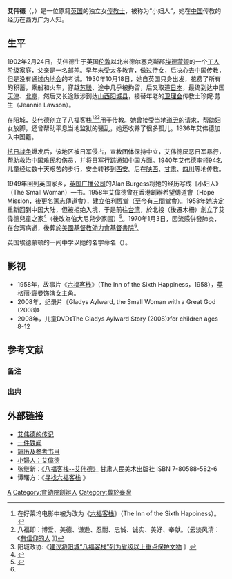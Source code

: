 {{Infobox person
| 姓名       = 格拉蒂丝·艾伟德
| 图像       = File:Gladys Aylward.jpg
| 图像大小   = 260px
| 原文名     = Gladys Aylward
| 语系       = en
| 出生名       = 格拉蒂丝·梅·艾伟德<br>Gladys May Aylward
| 性别       = 女
| 出生日期   = {{Birth date|1902|02|24}}<ref name="ebao">{{cite web |author1=于中旻 |title=小婦人：艾偉德 |url=http://www.ebaomonthly.com/ebao/readebao.php?a=20100901 |publisher=翼報 |accessdate=2018-12-26 |archive-date=2021-01-17 |archive-url=https://web.archive.org/web/20210117103242/http://ebaomonthly.com/ebao/readebao.php?a=20100901 |dead-url=no }}</ref><ref name="cpcnews">{{cite web |author1=杨丽娟 |title=抗戰期間一個英國小婦人保護中國孤兒的故事 |url=http://dangshi.people.com.cn/BIG5/n1/2016/0503/c85037-28321945.html |website=[[人民网|中国共产党新闻网]] |publisher=[[北京日报|北京日报]] |accessdate=2018-12-26 |archive-date=2018-12-26 |archive-url=https://web.archive.org/web/20181226184215/http://dangshi.people.com.cn/BIG5/n1/2016/0503/c85037-28321945.html |dead-url=no }}</ref><ref name="lyradio">{{cite web |author1=珍妮·劳生 |title=为中国献出生命的英国“小妇人”艾韦德 |url=http://www.729lyprog.net/Common/Reader/News/ShowNews.jsp?Nid=49400&Pid=72&Version=0&Cid=2124&Charset=gb2312 |publisher=[[良友电台|良友电台]] |accessdate=2018-12-26 |archive-date=2019-05-19 |archive-url=https://web.archive.org/web/20190519113932/http://www.729lyprog.net/Common/Reader/News/ShowNews.jsp?Nid=49400&Pid=72&Version=0&Cid=2124&Charset=gb2312 |dead-url=no }}</ref>
| 出生地点   = {{GBR}}[[英格兰|英格兰]][[伦敦郡|伦敦郡]][[埃德蒙頓_(倫敦)|埃德蒙顿]]<ref name="cpcnews" /><ref name="lyradio" />
| 逝世日期   = {{Death date and age|1970|01|30|1902|01|03}}<ref name="lyradio" /><ref name="ebao" />
| 逝世地点   = {{ROC|臺灣省}}[[臺北縣|臺北縣]]<ref name="lyradio" /><ref name="ebao" />
| 死因       = [[肺炎|肺炎]]<ref name="ebao" />
| 墓地       = {{TWN}}[[新北市|新北市]][[淡水區|淡水區]][[臺北基督學院|臺北基督學院]]墓园<ref>{{cite web |author1=陳中陵 |title=走訪艾偉德宣教士墓園 |url=https://blog.xuite.net/chunglin49/twblog/114427300 |website=随意窝 |publisher=台湾基督教史学会 |accessdate=2018-12-26 |archive-date=2019-05-19 |archive-url=https://web.archive.org/web/20190519131249/https://blog.xuite.net/chunglin49/twblog/114427300 |dead-url=no }}</ref>
| 墓地坐标   = {{coord|25.1304604|121.4609451|type:landmark|display=inline}}
| 国籍       = {{ROC}}{{efn|1=艾伟德女士于1936年申请中华民国国籍，但因战乱导致相关文件遗失。根据中华民国行政院相关资料显示，艾伟德女士的实际入籍时间是1941年。}}<br>{{GBR}}
| 职业       = 基督教传教士
}}

'''艾伟德'''（{{lang-en|Gladys Aylward}}，{{bd|1902年|2月24日|1970年|1月3日|catIdx=A}}）是一位原籍[[英国|英国]]的独立女[[传教士|传教士]]，被称为“小妇人”，她在[[中華民國大陸時期|中国]]传教的经历在西方广为人知。

==生平==
1902年2月24日，艾伟德生于英国[[伦敦|伦敦]]以北米德尔塞克斯郡[[埃德蒙顿|埃德蒙顿]]的一个[[工人阶级|工人阶级]]家庭，父亲是一名邮差。早年未受太多教育，做过侍女，后决心去[[中国|中国]]传教，但是没有通过[[内地会|内地会]]的考试。1930年10月18日，她自英国只身出发，花费了所有的积蓄，乘船和火车，穿越[[苏联|苏联]]、途中几乎被拘留，后又取道[[日本|日本]]，最终到达中国[[天津|天津]]、[[北京|北京]]，然后又长途跋涉到达[[山西|山西]][[阳城县|阳城县]]，接替年老的[[卫理会|卫理会]]传教士珍妮·劳生（Jeannie Lawson）。

在阳城，艾伟德创立了八福客栈<ref>在好莱坞电影中被为改为《[[六福客栈_(电影)|六福客栈]]》（The Inn of the Sixth Happiness）。</ref><ref>八福即：博爱、美德、谦逊、忍耐、忠诚、诚实、美好、奉献。（云淡风清：《[http://blog.sina.com.cn/s/blog_4d9637470100bmbo.html 有信仰的人] {{Wayback|url=http://blog.sina.com.cn/s/blog_4d9637470100bmbo.html |date=20190520100532 }}》)</ref><ref>阳城政协:《[http://www.yczxw.gov.cn/html/sheqingminyi/sheqingminyixuandeng/200812/22-62.html 建议将阳城“八福客栈”列为省级以上重点保护文物] {{Wayback|url=http://www.yczxw.gov.cn/html/sheqingminyi/sheqingminyixuandeng/200812/22-62.html |date=20160304121743 }}》</ref>用于传教。她曾接受当地[[道尹|道尹]]的请求，帮助妇女放脚，还曾帮助平息当地监狱的骚乱，她还收养了很多孤儿。1936年艾伟德加入中国籍。

[[抗日战争|抗日战争]]爆发后，该地区被日军侵占，宣教团体保持中立，艾伟德厌恶日军暴行，帮助救治中国难民和伤员，并将日军行踪通知中国方面。1940年艾伟德率领94名儿童经过数十天艰苦的步行，安全转移到[[西安|西安]]。后在[[陕西|陕西]]、[[甘肃|甘肃]]、[[四川|四川]]等地传教。

1949年回到英国家乡，[[英国广播公司|英国广播公司]]的Alan Burgess将她的经历写成《小妇人》（The Small Woman）一书。1958年艾偉德曾在香港創辦希望傳道會（Hope Mission，後更名篤志傳道會），建立伯利恆堂（至今有三間堂會）。1958年她决定重新回到中国大陆，但被拒绝入境，于是前往[[台湾|台湾]]，於北投（後遷木柵）創立了艾偉德兒童之家<ref name=Chen>{{Cite web |url = http://blog.xuite.net/chunglin49/twblog/114427300 |title = 走訪艾偉德宣教士墓園 |author = 陳中陵 |date = 2009-04-09 |accessdate = 2015-03-06 |archive-date = 2019-05-19 |archive-url = https://web.archive.org/web/20190519131249/https://blog.xuite.net/chunglin49/twblog/114427300 |dead-url = no }}</ref>（後改為伯大尼兒少家園）<ref>{{Cite web |url=http://www.cdn.org.tw/News.aspx?cate=13&key=6420 |title=存档副本 |access-date=2015-10-03 |archive-url=https://web.archive.org/web/20151004162151/http://www.cdn.org.tw/News.aspx?cate=13&key=6420 |archive-date=2015-10-04 |dead-url=yes }}</ref>。1970年1月3日，因流感併發肺炎，在台湾病逝，後葬於[[臺北基督學院|美國基督教効力會基督書院]]<ref name=Chen></ref>。

英国埃德蒙顿的一间中学以她的名字命名（{{link-en|格拉蒂絲·艾偉德學校|Gladys Aylward School}}）。

==影视==
*1958年，故事片《[[六福客栈_(电影)|六福客栈]]》（The Inn of the Sixth Happiness，1958），[[英格丽·褒曼|英格丽·褒曼]]饰演女主角。
*2008年，纪录片《Gladys Aylward, the Small Woman with a Great God (2008)》
*2008年，儿童DVD《The Gladys Aylward Story (2008)》for children ages 8-12

==参考文献==
=== 备注 ===
{{Notelist}}

=== 出典 ===
{{Reflist}}

== 外部链接 ==
*[https://web.archive.org/web/20121116232258/http://justus.anglican.org/resources/bio/73.html 艾伟德的传记]
*[https://web.archive.org/web/20120623145404/http://www.heroesofhistory.com/page10.html 一件轶闻]
*[http://www.heroesofhistory.com/page46.html 简历及参考书目] {{Wayback|url=http://www.heroesofhistory.com/page46.html |date=20101007084550 }}
*[http://www.aboutbible.net/Ab/C.08.06.GladysAylward.html 小婦人：艾偉德] {{Wayback|url=http://www.aboutbible.net/Ab/C.08.06.GladysAylward.html |date=20210211063455 }}
*张继新：[https://web.archive.org/web/20061201010932/http://www.jireh.cn/book.asp?id=914 《八福客栈--艾伟德》] 甘肃人民美术出版社 ISBN 7-80588-582-6
*谭曙方：《[http://blog.sina.com.cn/s/blog_55e6c2880100dicv.html~type=v5_one&label=rela_prevarticle 寻找六福客栈] {{Wayback|url=http://blog.sina.com.cn/s/blog_55e6c2880100dicv.html~type%3Dv5_one%26label%3Drela_prevarticle |date=20190520192353 }}》

{{中國基督教史}}

{{Authority control}}
[[Category:在华基督教传教士|A]]
[[Category:育幼院創辦人|Category:育幼院創辦人]]
[[Category:葬於臺灣|Category:葬於臺灣]]